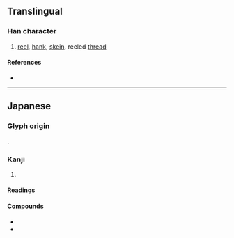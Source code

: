 {{character info}}
==Translingual==

===Han character===
{{Han char|rn=75|rad=木|as=06|sn=10|four=|canj=DYMY|ids=⿰木𠧗}}

# [[reel]], [[hank]], [[skein]], reeled [[thread]]

====References====
* {{Han ref|kx=0526.211|dkj=14796|hdz=21197.081|uh=685B|ud=26715}}

----

==Japanese==

===Glyph origin===
{{ja-etym-kokuji}}.

===Kanji===
{{ja-kanji|grade=|rs=木06}}

# {{alternative form of|ja|綛||reel}}

====Readings====
{{ja-readings
|kun=かせ-, かせい-<かせひ-
}}

====Compounds====
* {{ja-r|桛%糸|かせ%いと|reeled thread}}
* {{ja-r|桛%木|かせ%ぎ|}}